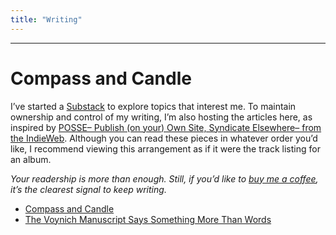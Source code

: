 ```yaml
---
title: "Writing"
---
```


***

# Compass and Candle

I've started a [Substack](https://dmerullo.substack.com/){target="_blank"} to explore topics that interest me. To maintain ownership and control of my writing, I'm also hosting the articles here, as inspired by [POSSE-- Publish (on your) Own Site, Syndicate Elsewhere-- from the IndieWeb](https://indieweb.org/POSSE){target="_blank"}. Although you can read these pieces in whatever order you'd like, I recommend viewing this arrangement as if it were the track listing for an album.

*Your readership is more than enough. Still, if you'd like to [buy me a coffee](https://buymeacoffee.com/dmerullo){target="_blank"}, it’s the clearest signal to keep writing.*

- [Compass and Candle](writing/compass-and-candle/compass-and-candle.html){target="_blank"}
- [The Voynich Manuscript Says Something More Than Words](writing/compass-and-candle/vms.html){target="_blank"}
